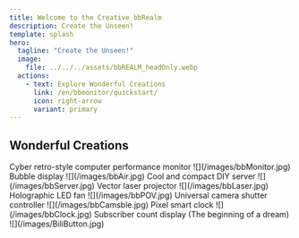 ```yaml
---
title: Welcome to the Creative bbRealm
description: Create the Unseen!
template: splash
hero:
  tagline: "Create the Unseen!"
  image:
    file: ../../../assets/bbREALM_headOnly.webp
  actions:
    - text: Explore Wonderful Creations
      link: /en/bbmonitor/quickstart/
      icon: right-arrow
      variant: primary
---
```



<div class="hero-bg">
	<div class="bg-logo"></div>
	<div class="bg-grad"></div>
	<div class="bg-grad-red"></div>
</div>

## Wonderful Creations

<CardGrid stagger>
	<Card title="bbMonitor" icon="seti:favicon">
		Cyber retro-style computer performance monitor
		![](/images/bbMonitor.jpg)
	</Card>
	<Card title="bbAir" icon="seti:favicon">
		Bubble display
		![](/images/bbAir.jpg)
	</Card>
	<Card title="bbServer" icon="seti:favicon">
		Cool and compact DIY server
		![](/images/bbServer.jpg)
	</Card>
	<Card title="bbLaser" icon="seti:favicon">
		Vector laser projector
		![](/images/bbLaser.jpg)
	</Card>
	<Card title="bbPOV" icon="seti:favicon">
		Holographic LED fan
		![](/images/bbPOV.jpg)
	</Card>
	<Card title="bbCamsble" icon="seti:favicon">
		Universal camera shutter controller
		![](/images/bbCamsble.jpg)
	</Card>
	<Card title="bbClock" icon="seti:favicon">
		Pixel smart clock
		![](/images/bbClock.jpg)
	</Card>
	<Card title="BiliButton" icon="seti:favicon">
		Subscriber count display (The beginning of a dream)
		![](/images/BiliButton.jpg)
	</Card>
</CardGrid>